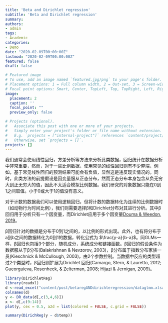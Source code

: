 ```yaml
---
title: 'Beta and Dirichlet regression'
subtitle: 'Beta and Dirichlet regression'
summary:
authors:
- admin
tags:
- Academic
categories:
- Demo
date: "2020-02-09T00:00:00Z"
lastmod: "2020-02-09T00:00:00Z"
featured: false
draft: false

# Featured image
# To use, add an image named `featured.jpg/png` to your page's folder.
# Placement options: 1 = Full column width, 2 = Out-set, 3 = Screen-width
# Focal point options: Smart, Center, TopLeft, Top, TopRight, Left, Right, BottomLeft, Bottom, BottomRight
image:
  placement: 2
  caption: ''
  focal_point: ""
  preview_only: false

# Projects (optional).
#   Associate this post with one or more of your projects.
#   Simply enter your project's folder or file name without extension.
#   E.g. `projects = ["internal-project"]` references `content/project/deep-learning/index.md`.
#   Otherwise, set `projects = []`.
projects: []
---
```



我们通常会使用线性回归，方差分析等方法来分析此类数据，回归统计在数据分析中非常重要，然而，对于一些比例数据，使用常见的线性回归则有不少弊端，例如，基于常见线性回归的预测结果可能会有负值，显然这是违反现实情况的。同时，此类方法的前提假设是因变量服从正态分布，然而正态分布本身包含从负无穷大到正无穷大的值，因此不太适合模拟比例数据。我们研究的对象数据只能在0到1之间取值。小于0或大于1的值没有意义。

对于计数的数据我们可以使用逻辑回归，但将计数的数据转化为连续的比例数据时（如动物行为时间比例），我们则需要选择β和Dirichlet分布对其进行分析。其中β回归用于分析只有一个因变量，而Dirichlet应用于多个因变量[Douma & Weedon, 2019](https://besjournals.onlinelibrary.wiley.com/doi/10.1111/2041-210X.13234)。

β回归针对的数据是分布于0到1之间的，以比例的形式出现。此外，也有将分布于a到b之间的数据转化为0到1的数据，转化公式为 $\frac{y-a}{b-a}$。同GLMs一样，β回归也包括3个部分，随机成分，系统成分和链接函数。β回归的假设条件为数据服从于β分布(Balakrishnan & Nevzorov, 2003)，β分布属于指数分布家族一员(Kieschnick & McCullough, 2003)，由2个参数控制。当数据中反应的类型超过2个类型时，β回归则扩展为Dirichlet 回归(Camargo, Stern, & Lauretto, 2012; Gueorguieva, Rosenheck, & Zelterman, 2008; Hijazi & Jernigan, 2009)。


```r
library(DirichletReg)
library(readxl)
d <-read_excel("content/post/betaregANDdirichleregression/dataglmm.xlsx")
colnames(d)
y <- DR_data(d[,c(3,4,6)])
x <- d[,c(9:14)]
plot(y, cex = 0.5, a2d = list(colored = FALSE, c.grid = FALSE))

summary(DirichReg(y ~ d$temp))

```

